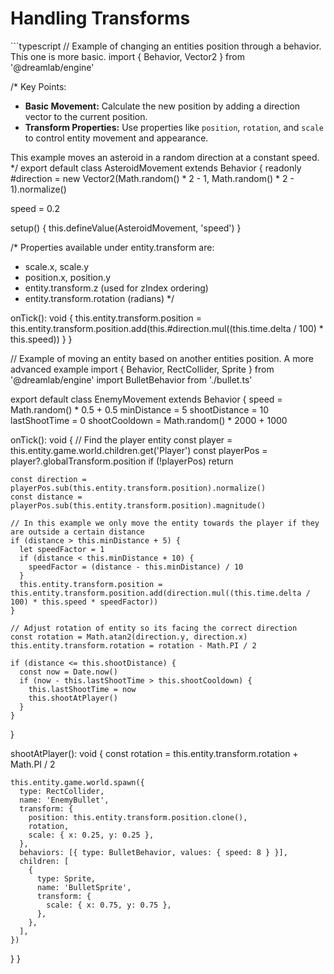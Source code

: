 
# Handling Transforms

<AIDocs/>
```typescript
// Example of changing an entities position through a behavior. This one is more basic.
import { Behavior, Vector2 } from '@dreamlab/engine'

/*
  Key Points:
  - **Basic Movement:** Calculate the new position by adding a direction vector to the current position.
  - **Transform Properties:** Use properties like `position`, `rotation`, and `scale` to control entity movement and appearance.

  This example moves an asteroid in a random direction at a constant speed.
*/
export default class AsteroidMovement extends Behavior {
  readonly #direction = new Vector2(Math.random() * 2 - 1, Math.random() * 2 - 1).normalize()

  speed = 0.2

  setup() {
    this.defineValue(AsteroidMovement, 'speed')
  }

  /*
  Properties available under entity.transform are:
  - scale.x, scale.y
  - position.x, position.y
  - entity.transform.z (used for zIndex ordering)
  - entity.transform.rotation (radians)
  */

  onTick(): void {
    this.entity.transform.position = this.entity.transform.position.add(this.#direction.mul((this.time.delta / 100) * this.speed))
  }
}

// Example of moving an entity based on another entities position. A more advanced example
import { Behavior, RectCollider, Sprite } from '@dreamlab/engine'
import BulletBehavior from './bullet.ts'

export default class EnemyMovement extends Behavior {
  speed = Math.random() * 0.5 + 0.5
  minDistance = 5
  shootDistance = 10
  lastShootTime = 0
  shootCooldown = Math.random() * 2000 + 1000

  onTick(): void {
    // Find the player entity
    const player = this.entity.game.world.children.get('Player')
    const playerPos = player?.globalTransform.position
    if (!playerPos) return

    const direction = playerPos.sub(this.entity.transform.position).normalize()
    const distance = playerPos.sub(this.entity.transform.position).magnitude()

    // In this example we only move the entity towards the player if they are outside a certain distance
    if (distance > this.minDistance + 5) {
      let speedFactor = 1
      if (distance < this.minDistance + 10) {
        speedFactor = (distance - this.minDistance) / 10
      }
      this.entity.transform.position = this.entity.transform.position.add(direction.mul((this.time.delta / 100) * this.speed * speedFactor))
    }

    // Adjust rotation of entity so its facing the correct direction
    const rotation = Math.atan2(direction.y, direction.x)
    this.entity.transform.rotation = rotation - Math.PI / 2

    if (distance <= this.shootDistance) {
      const now = Date.now()
      if (now - this.lastShootTime > this.shootCooldown) {
        this.lastShootTime = now
        this.shootAtPlayer()
      }
    }
  }

  shootAtPlayer(): void {
    const rotation = this.entity.transform.rotation + Math.PI / 2

    this.entity.game.world.spawn({
      type: RectCollider,
      name: 'EnemyBullet',
      transform: {
        position: this.entity.transform.position.clone(),
        rotation,
        scale: { x: 0.25, y: 0.25 },
      },
      behaviors: [{ type: BulletBehavior, values: { speed: 8 } }],
      children: [
        {
          type: Sprite,
          name: 'BulletSprite',
          transform: {
            scale: { x: 0.75, y: 0.75 },
          },
        },
      ],
    })
  }
}

```
